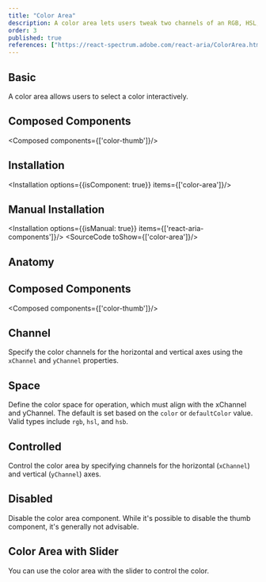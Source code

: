 ```yaml
---
title: "Color Area"
description: A color area lets users tweak two channels of an RGB, HSL, or HSB color against a 2D gradient backdrop.
order: 3
published: true
references: ["https://react-spectrum.adobe.com/react-aria/ColorArea.html#props"]
---
```


## Basic
A color area allows users to select a color interactively.
<How toUse="colors/color-area/color-area-demo" />

## Composed Components
<Composed components={['color-thumb']}/>

## Installation
<Installation options={{isComponent: true}} items={['color-area']}/>

## Manual Installation
<Installation options={{isManual: true}} items={['react-aria-components']}/>
<SourceCode toShow={['color-area']}/>

## Anatomy
<Anatomy show='color-area-anatomy'/>

## Composed Components
<Composed components={['color-thumb']}/>

## Channel
Specify the color channels for the horizontal and vertical axes using the `xChannel` and `yChannel` properties.
<How toUse="colors/color-area/color-area-channel-demo" />

## Space
Define the color space for operation, which must align with the xChannel and yChannel. The default is set based on the `color` or `defaultColor` value. Valid types include `rgb`, `hsl`, and `hsb`.
<How toUse="colors/color-area/color-area-space-demo" />

## Controlled
Control the color area by specifying channels for the horizontal (`xChannel`) and vertical (`yChannel`) axes.
<How toUse="colors/color-area/color-area-controlled-demo" />

## Disabled
Disable the color area component. While it's possible to disable the thumb component, it's generally not advisable.
<How toUse="colors/color-area/color-area-disabled-demo" />

## Color Area with Slider
You can use the color area with the slider to control the color.
<How toUse="colors/color-area/color-area-with-slider-demo" />
